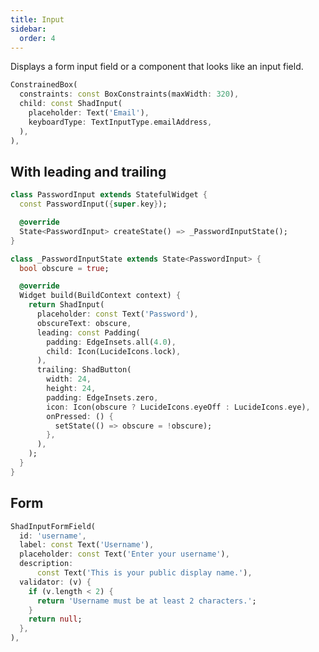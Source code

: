 ```yaml
---
title: Input
sidebar:
  order: 4
---
```



Displays a form input field or a component that looks like an input field.

<Preview src="input?style=email">

```dart
ConstrainedBox(
  constraints: const BoxConstraints(maxWidth: 320),
  child: const ShadInput(
    placeholder: Text('Email'),
    keyboardType: TextInputType.emailAddress,
  ),
),
```

</Preview>

## With leading and trailing

<Preview src="input?style=password">

```dart
class PasswordInput extends StatefulWidget {
  const PasswordInput({super.key});

  @override
  State<PasswordInput> createState() => _PasswordInputState();
}

class _PasswordInputState extends State<PasswordInput> {
  bool obscure = true;

  @override
  Widget build(BuildContext context) {
    return ShadInput(
      placeholder: const Text('Password'),
      obscureText: obscure,
      leading: const Padding(
        padding: EdgeInsets.all(4.0),
        child: Icon(LucideIcons.lock),
      ),
      trailing: ShadButton(
        width: 24,
        height: 24,
        padding: EdgeInsets.zero,
        icon: Icon(obscure ? LucideIcons.eyeOff : LucideIcons.eye),
        onPressed: () {
          setState(() => obscure = !obscure);
        },
      ),
    );
  }
}
```

</Preview>

## Form

<Preview src="form?style=inputField" minHeight="300px">

```dart
ShadInputFormField(
  id: 'username',
  label: const Text('Username'),
  placeholder: const Text('Enter your username'),
  description:
      const Text('This is your public display name.'),
  validator: (v) {
    if (v.length < 2) {
      return 'Username must be at least 2 characters.';
    }
    return null;
  },
),
```

</Preview>
